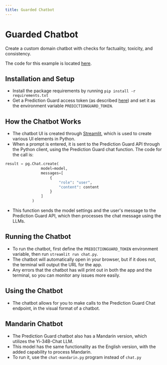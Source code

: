 ```yaml
---
title: Guarded Chatbot
---
```


# Guarded Chatbot

Create a custom domain chatbot with checks for factuality, toxicity, and consistency.

The code for this example is located [here](https://github.com/predictionguard/guarded-chat).

## Installation and Setup

- Install the package requirements by running `pip install -r requirements.txt`
- Get a Prediction Guard access token (as described [here](https://docs.predictionguard.com/)) and set it as the environment variable `PREDICTIONGUARD_TOKEN`.

## How the Chatbot Works
- The chatbot UI is created through [Streamlit](https://streamlit.io), which is used to create various UI elements in Python.
- When a prompt is entered, it is sent to the Prediction Guard API through the Python client, using the Prediction Guard chat function. The code for the call is:
```python
result = pg.Chat.create(
                model=model,
                messages=[
                    {
                        "role": "user",
                        "content": content
                    }
                ]
            )
```
- This function sends the model settings and the user's message to the Prediction Guard API, which then processes the chat message using the LLMs.

## Running the Chatbot

- To run the chatbot, first define the `PREDICTIONGUARD_TOKEN` environment variable, then run `streamlit run chat.py`.
- The chatbot will automatically open in your browser, but if it does not, the terminal will output the URL for the app.
- Any errors that the chatbot has will print out in both the app and the terminal, so you can monitor any issues more easily.

## Using the Chatbot

- The chatbot allows for you to make calls to the Prediction Guard Chat endpoint, in the visual format of a chatbot. 

## Mandarin Chatbot
- The Prediction Guard chatbot also has a Mandarin version, which utilizes the Yi-34B-Chat LLM. 
- This model has the same functionality as the English version, with the added capability to process Mandarin.
- To run it, use the `chat-mandarin.py` program instead of `chat.py`